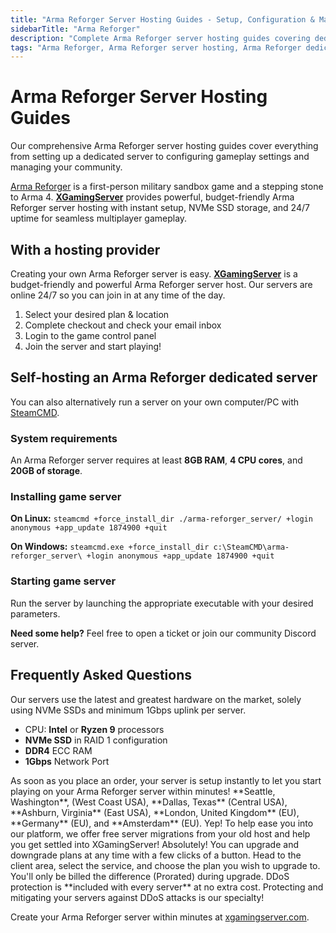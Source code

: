 ```yaml
---
title: "Arma Reforger Server Hosting Guides - Setup, Configuration & Management"
sidebarTitle: "Arma Reforger"
description: "Complete Arma Reforger server hosting guides covering dedicated server setup, configuration settings, and troubleshooting."
tags: "Arma Reforger, Arma Reforger server hosting, Arma Reforger dedicated server, Arma Reforger multiplayer"
---
```


# Arma Reforger Server Hosting Guides

Our comprehensive Arma Reforger server hosting guides cover everything from setting up a dedicated server to configuring gameplay settings and managing your community.

[Arma Reforger](https://store.steampowered.com/app/1874880/Arma_Reforger/) is a first-person military sandbox game and a stepping stone to Arma 4. **[XGamingServer](https://xgamingserver.com/)** provides powerful, budget-friendly Arma Reforger server hosting with instant setup, NVMe SSD storage, and 24/7 uptime for seamless multiplayer gameplay.

## With a hosting provider
Creating your own Arma Reforger server is easy. **[XGamingServer](https://xgamingserver.com/)** is a budget-friendly and powerful Arma Reforger server host. Our servers are online 24/7 so you can join in at any time of the day.

1. Select your desired plan & location
2. Complete checkout and check your email inbox
3. Login to the game control panel
4. Join the server and start playing!

## Self-hosting an Arma Reforger dedicated server

You can also alternatively run a server on your own computer/PC with [SteamCMD](https://developer.valvesoftware.com/wiki/SteamCMD).

### System requirements

An Arma Reforger server requires at least **8GB RAM**, **4 CPU cores**, and **20GB of storage**.

### Installing game server

**On Linux:**
`steamcmd +force_install_dir ./arma-reforger_server/ +login anonymous +app_update 1874900 +quit`

**On Windows:**
`steamcmd.exe +force_install_dir c:\SteamCMD\arma-reforger_server\ +login anonymous +app_update 1874900 +quit`

### Starting game server

Run the server by launching the appropriate executable with your desired parameters.

**Need some help?** Feel free to open a ticket or join our community Discord server.

## Frequently Asked Questions

<AccordionGroup>

<Accordion title="What are the specs on the servers?">
Our servers use the latest and greatest hardware on the market, solely using NVMe SSDs and minimum 1Gbps uplink per server.

- CPU: **Intel** or **Ryzen 9** processors
- **NVMe SSD** in RAID 1 configuration
- **DDR4** ECC RAM
- **1Gbps** Network Port
</Accordion>

<Accordion title="How long does setup take?">
As soon as you place an order, your server is setup instantly to let you start playing on your Arma Reforger server within minutes!
</Accordion>

<Accordion title="What locations are the servers in?">
**Seattle, Washington**, (West Coast USA), **Dallas, Texas** (Central USA), **Ashburn, Virginia** (East USA), **London, United Kingdom** (EU), **Germany** (EU), and **Amsterdam** (EU).
</Accordion>

<Accordion title="Can I migrate my existing server to XGamingServer?">
Yep! To help ease you into our platform, we offer free server migrations from your old host and help you get settled into XGamingServer!
</Accordion>

<Accordion title="Can I upgrade/downgrade my server later on?">
Absolutely! You can upgrade and downgrade plans at any time with a few clicks of a button. Head to the client area, select the service, and choose the plan you wish to upgrade to. You'll only be billed the difference (Prorated) during upgrade.
</Accordion>

<Accordion title="Are the servers DDoS protected?">
DDoS protection is **included with every server** at no extra cost. Protecting and mitigating your servers against DDoS attacks is our specialty!
</Accordion>

</AccordionGroup>

Create your Arma Reforger server within minutes at [xgamingserver.com](https://xgamingserver.com/).
